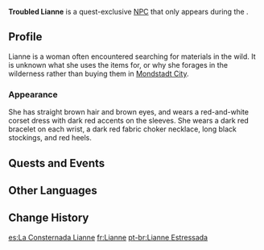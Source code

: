 {{Character Infobox
|image            = NPC Troubled Lianne.png
|region           = Mondstadt
|location         = Mondstadt
|type             = Quest NPC
}}
'''Troubled Lianne''' is a quest-exclusive [[NPC]] that only appears during the {{Quest|Lianne's Troubles}}.

==Profile==
Lianne is a woman often encountered searching for materials in the wild. It is unknown what she uses the items for, or why she forages in the wilderness rather than buying them in [[Mondstadt City]].

===Appearance===
She has straight brown hair and brown eyes, and wears a red-and-white corset dress with dark red accents on the sleeves. She wears a dark red bracelet on each wrist, a dark red fabric choker necklace, long black stockings, and red heels.

==Quests and Events==
{{Quests and Events}}

==Other Languages==
{{Other Languages
|default_hidden = 1
|en      = Troubled Lianne
|zhs     = 苦恼的莉安
|zhs_rm  = Kǔnǎo de Lì'ān
|zht     = 苦惱的莉安
|zht_rm  = Kǔnǎo de Lì'ān
|ja      = 悩むリリアン
|ja_rm   = Nayamu Ririan
|ko      = {{tt|고뇌|苦惱}}하는 릴리안
|es      = La Consternada Lianne
|fr      = Lianne
|ru      = Грустная Лианна
|th      = Lianne ผู้มากด้วยปัญหา
|th_rm   = Lianne Phu Makduai Panha
|vi      = Lianne Đau Khổ
|de      = Beunruhigte Lianne
|id      = Troubled Lianne
|pt      = Lianne Estressada
|tr      = Dertli Lianne
|it      = Lianne inquieta
}}

==Change History==
{{Change History|1.0}}

[[es:La Consternada Lianne]]
[[fr:Lianne]]
[[pt-br:Lianne Estressada]]